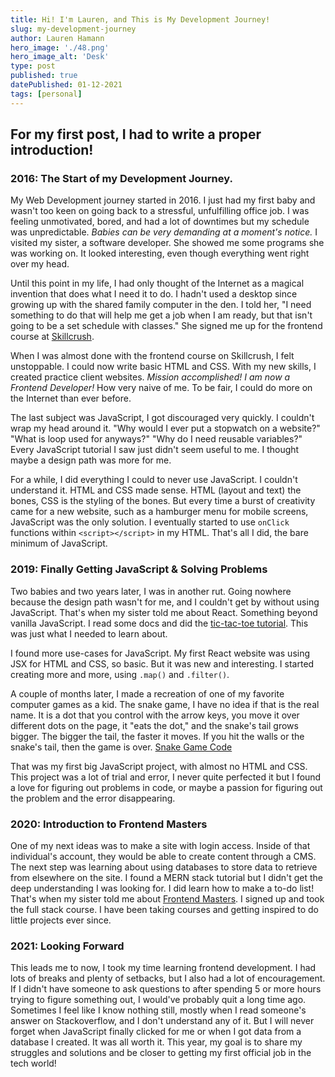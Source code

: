 ```yaml
--- 
title: Hi! I'm Lauren, and This is My Development Journey!
slug: my-development-journey
author: Lauren Hamann
hero_image: './48.png'
hero_image_alt: 'Desk'
type: post
published: true
datePublished: 01-12-2021
tags: [personal]
---
```

  
## For my first post, I had to write a proper introduction! 

### 2016: The Start of my Development Journey.  
  

My Web Development journey started in 2016. I just had my first baby and wasn't too keen on going back to a stressful, unfulfilling office job. I was feeling unmotivated, bored, and had a lot of downtimes but my schedule was unpredictable. *Babies can be very demanding at a moment's notice.* I visited my sister, a software developer. She showed me some programs she was working on. It looked interesting, even though everything went right over my head.

Until this point in my life, I had only thought of the Internet as a magical invention that does what I need it to do. I hadn't used a desktop since growing up with the shared family computer in the den. I told her, "I need something to do that will help me get a job when I am ready, but that isn't going to be a set schedule with classes." She signed me up for the frontend course at [Skillcrush](https://www.skillcrush.com).

When I was almost done with the frontend course on Skillcrush, I felt unstoppable. I could now write basic HTML and CSS. With my new skills, I created practice client websites. *Mission accomplished! I am now a Frontend Developer!* How very naive of me. To be fair, I could do more on the Internet than ever before.

The last subject was JavaScript, I got discouraged very quickly. I couldn't wrap my head around it. "Why would I ever put a stopwatch on a website?" "What is loop used for anyways?" "Why do I need reusable variables?" Every JavaScript tutorial I saw just didn't seem useful to me. I thought maybe a design path was more for me.

For a while, I did everything I could to never use JavaScript. I couldn't understand it. HTML and CSS made sense. HTML (layout and text) the bones, CSS is the styling of the bones. But every time a burst of creativity came for a new website, such as a hamburger menu for mobile screens, JavaScript was the only solution. I eventually started to use `onClick` functions within `<script></script>` in my HTML. That's all I did, the bare minimum of JavaScript.  


### 2019: Finally Getting JavaScript & Solving Problems  

Two babies and two years later, I was in another rut. Going nowhere because the design path wasn't for me, and I couldn't get by without using JavaScript. That's when my sister told me about React. Something beyond vanilla JavaScript. I read some docs and did the [tic-tac-toe tutorial](https://reactjs.org/tutorial/tutorial.html). This was just what I needed to learn about.

I found more use-cases for JavaScript. My first React website was using JSX for HTML and CSS, so basic. But it was new and interesting. I started creating more and more, using `.map()` and `.filter()`.

A couple of months later, I made a recreation of one of my favorite computer games as a kid. The snake game, I have no idea if that is the real name. It is a dot that you control with the arrow keys, you move it over different dots on the page, it "eats the dot," and the snake's tail grows bigger. The bigger the tail, the faster it moves. If you hit the walls or the snake's tail, then the game is over. [Snake Game Code](https://github.com/LaurenwallerDesigns/SnakeGame)

That was my first big JavaScript project, with almost no HTML and CSS. This project was a lot of trial and error, I never quite perfected it but I found a love for figuring out problems in code, or maybe a passion for figuring out the problem and the error disappearing.  


### 2020: Introduction to Frontend Masters  

One of my next ideas was to make a site with login access. Inside of that individual's account, they would be able to create content through a CMS. The next step was learning about using databases to store data to retrieve from elsewhere on the site. I found a MERN stack tutorial but I didn't get the deep understanding I was looking for. I did learn how to make a to-do list! That's when my sister told me about [Frontend Masters](https://frontendmasters.com/). I signed up and took the full stack course. I have been taking courses and getting inspired to do little projects ever since.  


### 2021: Looking Forward 

This leads me to now, I took my time learning frontend development. I had lots of breaks and plenty of setbacks, but I also had a lot of encouragement. If I didn't have someone to ask questions to after spending 5 or more hours trying to figure something out, I would've probably quit a long time ago. Sometimes I feel like I know nothing still, mostly when I read someone's answer on Stackoverflow, and I don't understand any of it. But I will never forget when JavaScript finally clicked for me or when I got data from a database I created. It was all worth it. This year, my goal is to share my struggles and solutions and be closer to getting my first official job in the tech world!